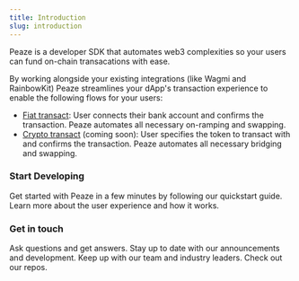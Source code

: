 ```yaml
---
title: Introduction
slug: introduction
---
```

Peaze is a developer SDK that automates web3 complexities so your users can fund on-chain transacations with ease. 

By working alongside your existing integrations (like Wagmi and RainbowKit) Peaze streamlines your dApp's transaction experience to enable the following flows for your users:
- [Fiat transact](/flows/fiat-transact): User connects their bank account and confirms the transaction. Peaze automates all necessary on-ramping and swapping.
- [Crypto transact](/flows/crypto-transact) (coming soon): User specifies the token to transact with and confirms the transaction. Peaze automates all necessary bridging and swapping.

### Start Developing

<CardGroup cols={2}>
  <Card
    title='Quickstart'
    icon='bolt-lightning'
    color='#6366f1'
    href='/getting-started/quickstart'
  >
    Get started with Peaze in a few minutes by following our quickstart guide.
  </Card>
  <Card
    title='Flows'
    icon='wave-sine'
    color='#6366f1'
    href='/flows/fiat-transact'
  >
    Learn more about the user experience and how it works.
  </Card>
</CardGroup>

### Get in touch

<CardGroup cols={2}>
  <Card
    title='Discord'
    icon='discord'
    color='#6366f1'
    href='https://www.peaze.com'
  >
    Ask questions and get answers.
  </Card>
  <Card
    title='Twitter'
    icon='twitter'
    color='#6366f1'
    href='https://www.twitter.com/peaze'
  >
    Stay up to date with our announcements and development.
  </Card>
  <Card
    title='Medium'
    icon='medium'
    color='#6366f1'
    href='https://medium.com/@Peaze'
  >
    Keep up with our team and industry leaders.
  </Card>
  <Card
    title='Github'
    icon='github'
    color='#6366f1'
    href='https://www.github.com/peaze-labs'
  >
    Check out our repos.
  </Card>
</CardGroup>